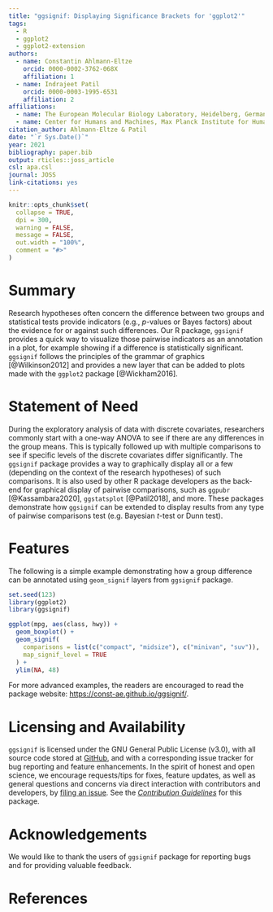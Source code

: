 ```yaml
---
title: "ggsignif: Displaying Significance Brackets for 'ggplot2'"
tags:
  - R
  - ggplot2
  - ggplot2-extension
authors:
  - name: Constantin Ahlmann-Eltze
    orcid: 0000-0002-3762-068X
    affiliation: 1
  - name: Indrajeet Patil
    orcid: 0000-0003-1995-6531
    affiliation: 2
affiliations:
  - name: The European Molecular Biology Laboratory, Heidelberg, Germany
  - name: Center for Humans and Machines, Max Planck Institute for Human Development, Berlin, Germany
citation_author: Ahlmann-Eltze & Patil 
date: "`r Sys.Date()`"
year: 2021
bibliography: paper.bib
output: rticles::joss_article
csl: apa.csl
journal: JOSS
link-citations: yes
---
```


```r
knitr::opts_chunk$set(
  collapse = TRUE,
  dpi = 300,
  warning = FALSE,
  message = FALSE,
  out.width = "100%",
  comment = "#>"
)
```

# Summary

Research hypotheses often concern the difference between two groups and
statistical tests provide indicators (e.g., *p*-values or Bayes factors) about
the evidence for or against such differences. Our R package, `ggsignif` provides
a quick way to visualize those pairwise indicators as an annotation in a plot,
for example showing if a difference is statistically significant. `ggsignif`
follows the principles of the grammar of graphics [@Wilkinson2012] and provides
a new layer that can be added to plots made with the `ggplot2` package
[@Wickham2016].

# Statement of Need

During the exploratory analysis of data with discrete covariates, researchers
commonly start with a one-way ANOVA to see if there are any differences in the
group means. This is typically followed up with multiple comparisons to see if
specific levels of the discrete covariates differ significantly. The `ggsignif`
package provides a way to graphically display all or a few (depending on the
context of the research hypotheses) of such comparisons. It is also used by
other R package developers as the back-end for graphical display of pairwise
comparisons, such as `ggpubr` [@Kassambara2020], `ggstatsplot` [@Patil2018], and
more. These packages demonstrate how `ggsignif` can be extended to display
results from any type of pairwise comparisons test (e.g. Bayesian *t*-test or
Dunn test).

# Features

The following is a simple example demonstrating how a group difference can be
annotated using `geom_signif` layers from `ggsignif` package.

```r
set.seed(123)
library(ggplot2)
library(ggsignif)

ggplot(mpg, aes(class, hwy)) +
  geom_boxplot() +
  geom_signif(
    comparisons = list(c("compact", "midsize"), c("minivan", "suv")),
    map_signif_level = TRUE
  ) +
  ylim(NA, 48)
```

For more advanced examples, the readers are encouraged to read the package
website: <https://const-ae.github.io/ggsignif/>.

# Licensing and Availability

`ggsignif` is licensed under the GNU General Public License (v3.0), with all
source code stored at [GitHub](https://github.com/const-ae/ggsignif), and with a
corresponding issue tracker for bug reporting and feature enhancements. In the
spirit of honest and open science, we encourage requests/tips for fixes, feature
updates, as well as general questions and concerns via direct interaction with
contributors and developers, by [filing an issue](https://github.com/const-ae/ggsignif/issues). See the
[*Contribution Guidelines*](https://github.com/const-ae/ggsignif/blob/master/CODE_OF_CONDUCT.md) for this package.

# Acknowledgements

We would like to thank the users of `ggsignif` package for reporting bugs and
for providing valuable feedback.

# References
